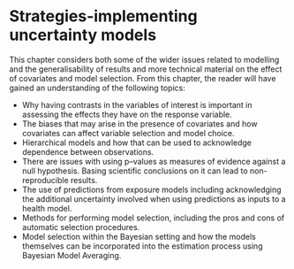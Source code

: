 # Strategies-implementing uncertainty models  {#strategies}

This chapter considers both some of the wider issues related to modelling and the generalisability of results and more
technical material on the effect of covariates and model selection. From this chapter, the reader will have gained an
understanding of the following topics:

- Why having contrasts in the variables of interest is important in assessing the effects they have on the response
variable.
- The biases that may arise in the presence of covariates and how covariates can affect variable selection and model
choice.
- Hierarchical models and how that can be used to acknowledge dependence between observations.
- There are issues with using p–values as measures of evidence against a null hypothesis. Basing scientific conclusions
on it can lead to non-reproducible results.
- The use of predictions from exposure models including acknowledging the additional uncertainty involved when
using predictions as inputs to a health model.
- Methods for performing model selection, including the pros and cons of automatic selection procedures.
- Model selection within the Bayesian setting and how the models themselves can be incorporated into the estimation
process using Bayesian Model Averaging.

